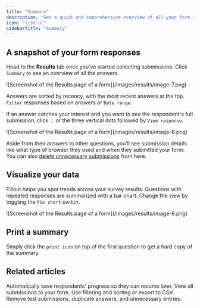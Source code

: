 ```yaml
---
title: "Summary"
description: "Get a quick and comprehensive overview of all your form responses. Visualize submissions as pie charts or bar charts and print the summary."
icon: "list-ul"
sidebarTitle: "Summary"
---
```


## A snapshot of your form responses

Head to the **Results** tab once you’ve started collecting submissions. Click `Summary` to see an overview of all the answers.

<Frame>
  ![Screenshot of the Results page of a form](/images/results/image-7.png)
</Frame>

Answers are sorted by recency, with the most recent answers at the top. `Filter` responses based on answers or `Date range`.

If an answer catches your interest and you want to see the respondent's full submission, click `⋮` or the three vertical dots followed by `View response`.

<Frame>
  ![Screenshot of the Results page of a form](/images/results/image-8.png)
</Frame>

Aside from their answers to other questions, you’ll see submission details like what type of browser they used and when they submitted your form. You can also [delete unnecessary submissions](/delete-a-form-submission) from here.

## Visualize your data

Fillout helps you spot trends across your survey results. Questions with repeated responses are summarized with a bar chart. Change the view by toggling the `Pie chart` switch.

<Frame>
  ![Screenshot of the Results page of a form](/images/results/image-9.png)
</Frame>

## Print a summary

Simply click the `print icon` on top of the first question to get a hard copy of the summary.

## Related articles

<CardGroup cols={3}>
  <Card title="Partial submissions" icon="circle-half-stroke" iconType="regular" color="#FFC738" href="/partial-submissions">
    Automatically save respondents' progress so they can resume later.
  </Card>
  <Card title="View Responses" icon="chart-tree-map" iconType="regular" color="#FFC738" href="/view-responses">
    View all submissions to your form. Use filtering and sorting or export to CSV.
  </Card>
  <Card title="Delete submissions" icon="trash-can" iconType="regular" color="#FFC738" href="/delete-a-form-submission">
    Remove test submissions, duplicate answers, and unnecessary entries.
  </Card>
</CardGroup>